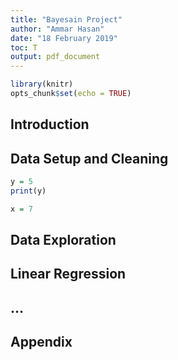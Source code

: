 ```yaml
---
title: "Bayesain Project"
author: "Ammar Hasan"
date: "18 February 2019"
toc: T
output: pdf_document
---
```


```r

library(knitr)
opts_chunk$set(echo = TRUE)

```

## Introduction

## Data Setup and Cleaning

```r

y = 5
print(y)

```

```r

x = 7

```


## Data Exploration

## Linear Regression

## ...

## Appendix


```r

```
